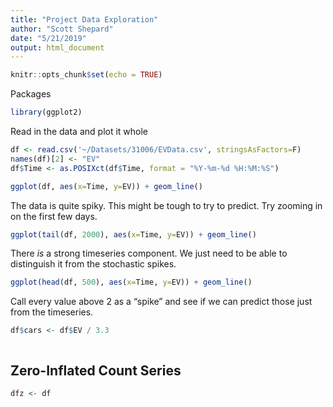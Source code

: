 ```yaml
---
title: "Project Data Exploration"
author: "Scott Shepard"
date: "5/21/2019"
output: html_document
---
```


```r
knitr::opts_chunk$set(echo = TRUE)
```

Packages

```r
library(ggplot2)
```

Read in the data and plot it whole

```r
df <- read.csv('~/Datasets/31006/EVData.csv', stringsAsFactors=F)
names(df)[2] <- "EV"
df$Time <- as.POSIXct(df$Time, format = "%Y-%m-%d %H:%M:%S")

ggplot(df, aes(x=Time, y=EV)) + geom_line()
```

The data is quite spiky. This might be tough to try to predict. Try zooming
in on the first few days.

```r
ggplot(tail(df, 2000), aes(x=Time, y=EV)) + geom_line()
```

There _is_ a strong timeseries component. We just need to be able to distinguish
it from the stochastic spikes.

```r
ggplot(head(df, 500), aes(x=Time, y=EV)) + geom_line()
```

Call every value above 2 as a "spike" and see if we can predict those just
from the timeseries. 

```r
df$cars <- df$EV / 3.3



```


## Zero-Inflated Count Series

```r
dfz <- df


```


